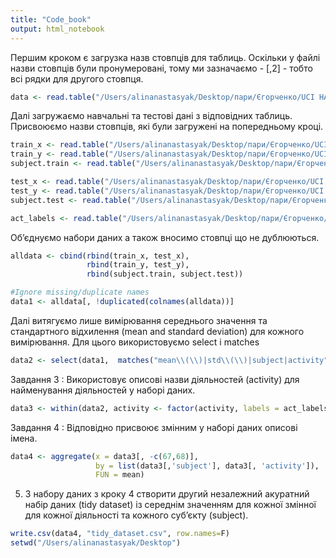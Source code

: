 ```yaml
---
title: "Code_book"
output: html_notebook
---
```


Першим кроком є загрузка назв стовпців для таблиць. Оскільки у файлі назви стовпців були пронумеровані, тому ми зазначаємо - [,2] - тобто всі рядки для другого стовпця.


```r
data <- read.table("/Users/alinanastasyak/Desktop/пари/Єгорченко/UCI HAR Dataset/features.txt", colClasses = "character")[,2]
```

Далі загружаємо навчальні та тестові дані з відповідних таблиць. Присвоюємо назви стовпців, які були загружені на попередньому кроці. 

```r
train_x <- read.table("/Users/alinanastasyak/Desktop/пари/Єгорченко/UCI HAR Dataset/train/X_train.txt", col.names = data, check.names = F)
train_y <- read.table("/Users/alinanastasyak/Desktop/пари/Єгорченко/UCI HAR Dataset/train/y_train.txt", col.names = c('activity'))
subject.train <- read.table("/Users/alinanastasyak/Desktop/пари/Єгорченко/UCI HAR Dataset/train/subject_train.txt", col.names = c('subject'))

test_x <- read.table("/Users/alinanastasyak/Desktop/пари/Єгорченко/UCI HAR Dataset/test/X_test.txt", col.names = data, check.names = F)
test_y <- read.table("/Users/alinanastasyak/Desktop/пари/Єгорченко/UCI HAR Dataset/test/Y_test.txt", col.names = c('activity'))
subject.test <- read.table("/Users/alinanastasyak/Desktop/пари/Єгорченко/UCI HAR Dataset/test/subject_test.txt", col.names = c('subject'))

act_labels <- read.table("/Users/alinanastasyak/Desktop/пари/Єгорченко/UCI HAR Dataset/activity_labels.txt", col.names = c('n','text'))

```

Обʼєднуємо набори даних а також вносимо стовпці що не дублюються.

```r
alldata <- cbind(rbind(train_x, test_x),
                 rbind(train_y, test_y), 
                 rbind(subject.train, subject.test))

#Ignore missing/duplicate names
data1 <- alldata[, !duplicated(colnames(alldata))]
```


Далі витягуємо лише вимірювання середнього значення та стандартного відхилення (mean and standard deviation) для кожного вимірювання. Для цього використовуємо select і matches

```r
data2 <- select(data1,  matches("mean\\(\\)|std\\(\\)|subject|activity"))

```

Завдання 3 :
Використовує описові назви діяльностей (activity) для найменування
діяльностей у наборі даних.

```r
data3 <- within(data2, activity <- factor(activity, labels = act_labels[,2]))

```

Завдання 4 :
Відповідно присвоює змінним у наборі даних описові імена.

```r
data4 <- aggregate(x = data3[, -c(67,68)], 
                   by = list(data3[,'subject'], data3[, 'activity']),
                   FUN = mean)

```

5. З набору даних з кроку 4 створити другий незалежний акуратний набір
даних (tidy dataset) із середнім значенням для кожної змінної для кожної діяльності та кожного суб’єкту (subject).

```r
write.csv(data4, "tidy_dataset.csv", row.names=F)
setwd("/Users/alinanastasyak/Desktop")
```


